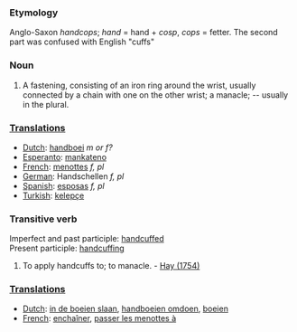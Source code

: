 ===Etymology===
Anglo-Saxon ''handcops''; ''hand'' = hand + ''cosp'', ''cops'' = fetter. The second part was confused with English "cuffs" 
===Noun===
#A fastening, consisting of an iron ring around the wrist, usually connected by a chain with one on the other wrist; a manacle; -- usually in the plural.

===[[Translation]]s===

*[[Dutch]]: [[handboei]] ''m or f?''
*[[Esperanto]]: [[mankateno]]
*[[French]]: [[menottes]] ''f, pl''
*[[German]]: Handschellen ''f, pl''
*[[Spanish]]: [[esposas]] ''f, pl''
*[[Turkish]]: [[kelepçe]]

===Transitive verb===
Imperfect and past participle: [[handcuffed]]<br> 
Present participle: [[handcuffing]]
#To apply handcuffs to; to manacle. - [[Hay (1754)]]

===[[Translation]]s===

*[[Dutch]]: [[in de boeien slaan]], [[handboeien omdoen]], [[boeien]]
*[[French]]: [[enchaîner]], [[passer les menottes à]]